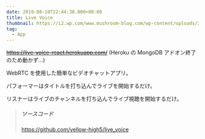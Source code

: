 ```yaml
---
date: 2019-08-10T22:44:38.000+00:00
title: Live Voice
thumbnail: https://i2.wp.com/www.mushroom-blog.com/wp-content/uploads/2019/05/%E3%82%B9%E3%82%AF%E3%83%AA%E3%83%BC%E3%83%B3%E3%82%B7%E3%83%A7%E3%83%83%E3%83%88-2019-05-23-18.43.17.png?w=1644&ssl=1
tag:
  - App
---
```


~~https://live-voice-react.herokuapp.com/~~
(Heroku の MongoDB アドオン終了のため動かず...)

WebRTC を使用した簡単なビデオチャットアプリ。

パフォーマーはタイトルを打ち込んでライブを開始するだけ。

リスナーはライブのチャンネルを打ち込んでライブ視聴を開始するだけ。

> ##### ソースコード
>
> https://github.com/yellow-high5/live_voice
